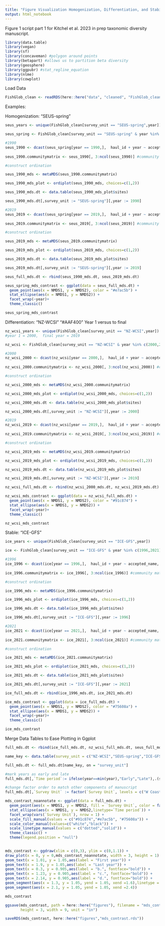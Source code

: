```yaml
---
title: "Figure Visualization Homogenization, Differentiation, and Stability"
output: html_notebook
---
```


Figure 1 script part 1 for Kitchel et al. 2023 in prep taxonomic diversity manuscript.

```r
library(data.table)
library(vegan)
library(sf)
library(concaveman) #polygon around points
library(betapart) #allows us to partition beta diversity
library(geosphere)
library(ggpubr) #stat_regline_equation
library(nlme)
library(cowplot)

```

Load Data
```r
FishGlob_clean <- readRDS(here::here("data", "cleaned", "FishGlob_clean.rds"))

```

Examples:

Homogenization: "SEUS-spring"
```r
seus_years <- unique(FishGlob_clean[survey_unit == "SEUS-spring",year])

seus_spring <- FishGlob_clean[survey_unit == "SEUS-spring" & year %in% c(1990,2019),]

#1990
seus_1990 <- dcast(seus_spring[year == 1990,],  haul_id + year ~ accepted_name,  value.var = "wgt_cpue",  fun.aggregate = sum) #longitude to wide data for community matrix,  column names are cell then species
              
seus_1990.communitymatrix <- seus_1990[, 3:ncol(seus_1990)] #community matrix

#construct ordination

seus_1990_mds <- metaMDS(seus_1990.communitymatrix)

seus_1990_mds_plot <- ordiplot(seus_1990_mds, choices=c(1,2))

seus_1990_mds.dt <- data.table(seus_1990_mds_plot$sites)

seus_1990_mds.dt[,survey_unit := "SEUS-spring"][,year := 1990]

#2019
seus_2019 <- dcast(seus_spring[year == 2019,],  haul_id + year ~ accepted_name,  value.var = "wgt_cpue",  fun.aggregate = sum) #longitude to wide data for community matrix,  column names are cell then species
              
seus_2019.communitymatrix <- seus_2019[, 3:ncol(seus_2019)] #community matrix

#construct ordination

seus_2019_mds <- metaMDS(seus_2019.communitymatrix)

seus_2019_mds_plot <- ordiplot(seus_2019_mds, choices=c(1,2))

seus_2019_mds.dt <- data.table(seus_2019_mds_plot$sites)

seus_2019_mds.dt[,survey_unit := "SEUS-spring"][,year := 2019]

seus_full_mds.dt <- rbind(seus_1990_mds.dt, seus_2019_mds.dt)

seus_spring_mds_contrast <- ggplot(data = seus_full_mds.dt) +
  geom_point(aes(x = NMDS1, y = NMDS2), color = "#e7ac5b") +
  stat_ellipse(aes(x = NMDS1, y = NMDS2)) +
  facet_wrap(~year)+
  theme_classic()

seus_spring_mds_contrast
```

Differentiation: "NZ-WCSI" "#AAF400"
Year 1 versus to final 
```r
nz_wcsi_years <- unique(FishGlob_clean[survey_unit == "NZ-WCSI",year])
#year 1 = 2000,  final year = 2019

nz_wcsi <- FishGlob_clean[survey_unit == "NZ-WCSI" & year %in% c(2000,2019),]

#2000
nz_wcsi_2000 <- dcast(nz_wcsi[year == 2000,],  haul_id + year ~ accepted_name,  value.var = "wgt_cpue",  fun.aggregate = sum) #longitude to wide data for community matrix,  column names are cell then species
              
nz_wcsi_2000.communitymatrix <- nz_wcsi_2000[, 3:ncol(nz_wcsi_2000)] #community matrix

#construct ordination

nz_wcsi_2000_mds <- metaMDS(nz_wcsi_2000.communitymatrix)

nz_wcsi_2000_mds_plot <- ordiplot(nz_wcsi_2000_mds, choices=c(1,2))

nz_wcsi_2000_mds.dt <- data.table(nz_wcsi_2000_mds_plot$sites)

nz_wcsi_2000_mds.dt[,survey_unit := "NZ-WCSI"][,year := 2000]

#2019
nz_wcsi_2019 <- dcast(nz_wcsi[year == 2019,],  haul_id + year ~ accepted_name,  value.var = "wgt_cpue",  fun.aggregate = sum) #longitude to wide data for community matrix,  column names are cell then species
              
nz_wcsi_2019.communitymatrix <- nz_wcsi_2019[, 3:ncol(nz_wcsi_2019)] #community matrix

#construct ordination

nz_wcsi_2019_mds <- metaMDS(nz_wcsi_2019.communitymatrix)

nz_wcsi_2019_mds_plot <- ordiplot(nz_wcsi_2019_mds, choices=c(1,2))

nz_wcsi_2019_mds.dt <- data.table(nz_wcsi_2019_mds_plot$sites)

nz_wcsi_2019_mds.dt[,survey_unit := "NZ-WCSI"][,year := 2019]

nz_wcsi_full_mds.dt <- rbind(nz_wcsi_2000_mds.dt, nz_wcsi_2019_mds.dt)

nz_wcsi_mds_contrast <- ggplot(data = nz_wcsi_full_mds.dt) +
  geom_point(aes(x = NMDS1, y = NMDS2), color = "#91c874") +
  stat_ellipse(aes(x = NMDS1, y = NMDS2)) +
  facet_wrap(~year)+
  theme_classic()

nz_wcsi_mds_contrast
```

Stable: "ICE-GFS"
```r
ice_years <- unique(FishGlob_clean[survey_unit == "ICE-GFS",year])

ice <- FishGlob_clean[survey_unit == "ICE-GFS" & year %in% c(1996,2021),]

#1996
ice_1996 <- dcast(ice[year == 1996,],  haul_id + year ~ accepted_name,  value.var = "wgt_cpue",  fun.aggregate = sum) #longitude to wide data for community matrix,  column names are cell then species
              
ice_1996.communitymatrix <- ice_1996[, 3:ncol(ice_1996)] #community matrix

#construct ordination

ice_1996_mds <- metaMDS(ice_1996.communitymatrix)

ice_1996_mds_plot <- ordiplot(ice_1996_mds, choices=c(1,2))

ice_1996_mds.dt <- data.table(ice_1996_mds_plot$sites)

ice_1996_mds.dt[,survey_unit := "ICE-GFS"][,year := 1996]

#2021
ice_2021 <- dcast(ice[year == 2021,],  haul_id + year ~ accepted_name,  value.var = "wgt_cpue",  fun.aggregate = sum) #longitude to wide data for community matrix,  column names are cell then species
              
ice_2021.communitymatrix <- ice_2021[, 3:ncol(ice_2021)] #community matrix

#construct ordination

ice_2021_mds <- metaMDS(ice_2021.communitymatrix)

ice_2021_mds_plot <- ordiplot(ice_2021_mds, choices=c(1,2))

ice_2021_mds.dt <- data.table(ice_2021_mds_plot$sites)

ice_2021_mds.dt[,survey_unit := "ICE-GFS"][,year := 2021]

ice_full_mds.dt <- rbind(ice_1996_mds.dt, ice_2021_mds.dt)

ice_mds_contrast <- ggplot(data = ice_full_mds.dt) +
  geom_point(aes(x = NMDS1, y = NMDS2), color = "#75608a") +
  stat_ellipse(aes(x = NMDS1, y = NMDS2)) +
  facet_wrap(~year)+
  theme_classic()

ice_mds_contrast
```

Merge Data Tables to Ease Plotting in Ggplot
```r
full_mds.dt <- rbind(ice_full_mds.dt, nz_wcsi_full_mds.dt, seus_full_mds.dt)

name_key <- data.table(survey_unit = c("NZ-WCSI","SEUS-spring","ICE-GFS"),`Survey Unit` = c("W Coast S Island, NZ","SE US Spring","Iceland"))

full_mds.dt <- full_mds.dt[name_key, on = "survey_unit"]

#mark years as early and late
full_mds.dt[,`Time period`:= ifelse(year==min(year),"Early","Late"),.(survey_unit)]

#change factor order to match other components of manuscript
full_mds.dt[,`Survey Unit` := factor(`Survey Unit`, levels = c("W Coast S Island, NZ","SE US Spring","Iceland"), labels = c("West Coast South Island\nNew Zealand","Southeast United\nStates Spring","Iceland"))]

mds_contrast_noannotate <- ggplot(data = full_mds.dt) +
  geom_point(aes(x = NMDS1, y = NMDS2, fill = `Survey Unit`, color = factor(`Time period`)), size = 2, shape = 21) +
  stat_ellipse(aes(x = NMDS1, y = NMDS2,linetype=`Time period`)) +
  facet_wrap(vars(`Survey Unit`), nrow = 1) +
  scale_fill_manual(values = c("#91c874","#e7ac5b", "#75608a")) +
  scale_color_manual(values=c("white","black")) +
  scale_linetype_manual(values = c("dotted","solid")) +
  theme_classic() +
  theme(legend.position = "null")

 
mds_contrast <- ggdraw(xlim = c(0,3), ylim = c(0,1.1)) +
draw_plot(x = 0, y = 0,mds_contrast_noannotate, width = 3, height = 1) +
geom_text(x = 1.01, y = 1.05,aes(label = "First year")) +
geom_text(x = 1.9, y = 1.05,aes(label = "Last year")) +
geom_text(x = 0.3, y = 0.905,aes(label = "b.", fontface="bold")) +
geom_text(x = 1.23, y = 0.905,aes(label = "c.", fontface="bold")) +
geom_text(x = 2.14, y = 0.905,aes(label = "d.", fontface="bold")) +
geom_segment(aes(x = 1.3, y = 1.05, yend = 1.05, xend =1.6),linetype = "dotted") +
geom_segment(aes(x = 2.1, y = 1.05, yend = 1.05, xend =2.4))  

mds_contrast

ggsave(mds_contrast, path = here::here("figures"), filename = "mds_contrast.jpg",
       height = 3, width = 9, unit = "in")

saveRDS(mds_contrast, here::here("figures","mds_contrast.rds"))
```


